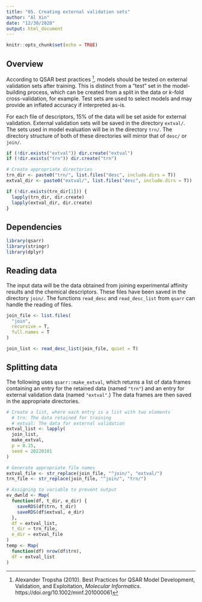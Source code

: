 ```yaml
---
title: "05. Creating external validation sets"
author: "Al Xin"
date: "12/30/2020"
output: html_document
---
```


```r
knitr::opts_chunk$set(echo = TRUE)
```

## Overview

According to QSAR best practices [^1], models should be tested on external validation sets after training. This is distinct from a "test" set in the model-building process, which can be created from a split in the data or *k*-fold cross-validation, for example. Test sets are used to select models and may provide an inflated accuracy if interpreted as-is. 

For each file of descriptors, 15% of the data will be set aside for external validation. External validation sets will be saved in the directory `extval/`. The sets used in model evaluation will be in the directory `trn/`. The directory structure of both of these directories will mirror that of `desc/` or `join/`. 

```r
if (!dir.exists("extval")) dir.create("extval")
if (!dir.exists("trn")) dir.create("trn")

# Create appropriate directories
trn_dir <- paste0("trn/", list.files("desc", include.dirs = T))
extval_dir <- paste0("extval/", list.files("desc", include.dirs = T))

if (!dir.exists(trn_dir[1])) {
  lapply(trn_dir, dir.create)
  lapply(extval_dir, dir.create)
}
```

## Dependencies

```r
library(qsarr)
library(stringr)
library(dplyr)
```

## Reading data

The input data will be the data obtained from joining experimental affinity results and the chemical descriptors. These files have been saved in the directory `join/`. The functions `read_desc` and `read_desc_list` from `qsarr` can handle the reading of files.

```r
join_file <- list.files(
  "join", 
  recursive = T, 
  full.names = T
)

join_list <- read_desc_list(join_file, quiet = T)
```

## Splitting data

The following uses `qsarr::make_extval`, which returns a list of data frames containing an entry for the retained data (named `"trn"`) and an entry for external validation data (named `"extval"`.) The data frames are then saved in the appropriate directories. 

```r
# Create a list, where each entry is a list with two elements
  # trn: The data retained for training
  # extval: The data for external validation
extval_list <- lapply(
  join_list, 
  make_extval, 
  p = 0.15, 
  seed = 20220101
)

# Generate appropriate file names
extval_file <- str_replace(join_file, "^join/", "extval/")
trn_file <- str_replace(join_file, "^join/", "trn/")

# Assigning to variable to prevent output
ev_dwnld <- Map(
  function(df, t_dir, e_dir) {
    saveRDS(df$trn, t_dir)
    saveRDS(df$extval, e_dir)
  }, 
  df = extval_list, 
  t_dir = trn_file, 
  e_dir = extval_file
)
temp <- Map(
  function(df) nrow(df$trn), 
  df = extval_list
)
```

[^1]: Alexander Tropsha (2010). Best Practices for QSAR Model Development, Validation, and Exploitation, *Molecular Informatics*. https://doi.org/10.1002/minf.201000061

